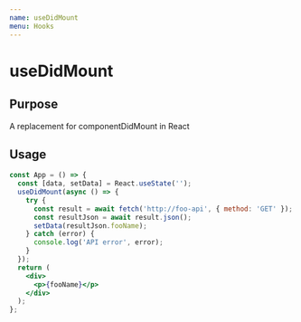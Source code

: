 ```yaml
---
name: useDidMount
menu: Hooks
---
```


# useDidMount

## Purpose

A replacement for componentDidMount in React

## Usage

```jsx
const App = () => {
  const [data, setData] = React.useState('');
  useDidMount(async () => {
    try {
      const result = await fetch('http://foo-api', { method: 'GET' });
      const resultJson = await result.json();
      setData(resultJson.fooName);
    } catch (error) {
      console.log('API error', error);
    }
  });
  return (
    <div>
      <p>{fooName}</p>
    </div>
  );
};
```
